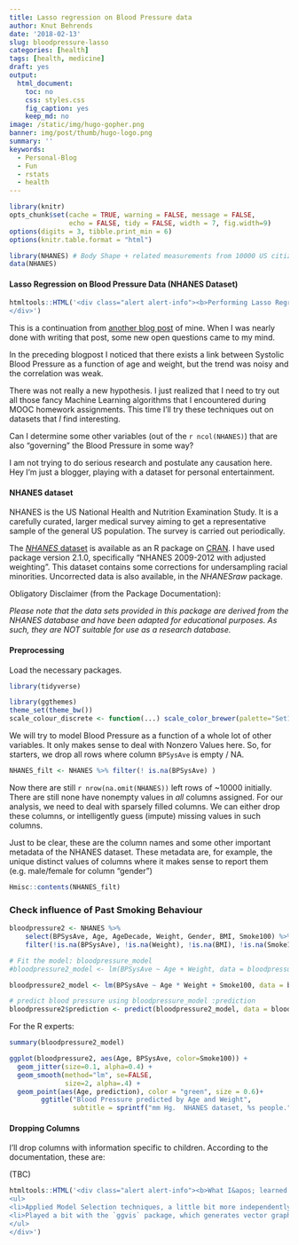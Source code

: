 ```yaml
---
title: Lasso regression on Blood Pressure data
author: Knut Behrends
date: '2018-02-13'
slug: bloodpressure-lasso
categories: [health]
tags: [health, medicine]
draft: yes
output:
  html_document:
    toc: no
    css: styles.css
    fig_caption: yes
    keep_md: no
image: /static/img/hugo-gopher.png
banner: img/post/thumb/hugo-logo.png
summary: ''
keywords:
  - Personal-Blog
  - Fun
  - rstats
  - health
---
```



```r
library(knitr)
opts_chunk$set(cache = TRUE, warning = FALSE, message = FALSE, 
               echo = FALSE, tidy = FALSE, width = 7, fig.width=9)
options(digits = 3, tibble.print_min = 6)
options(knitr.table.format = "html") 
```
```r
library(NHANES) # Body Shape + related measurements from 10000 US citizens
data(NHANES)
```

#### Lasso Regression on Blood Pressure Data (NHANES Dataset)


```r
htmltools::HTML('<div class="alert alert-info"><b>Performing Lasso Regression on anonymized data from 10000 people representing the general US Population</b>. Actually I will also try out other model selection techniques.
</div>')
```
This is a continuation from [another blog post](/post/2018/02/bloodpressure-nhanes) of mine. When I was nearly done with writing that post, some new open questions came to my mind.

In the preceding blogpost I noticed that there exists a link between Systolic Blood Pressure as a function of age and weight, but the trend was noisy and the correlation was weak. 


There was  not really a new hypothesis. I just realized that I need to try out all those fancy Machine Learning algorithms that I encountered during MOOC homework assignments. This time I'll try these techniques out on  datasets that *I* find interesting.

Can I determine some other variables (out of the `r ncol(NHANES)`) that are also "governing" the Blood Pressure in some way?

I am not trying to do serious research and postulate any causation here. Hey I'm just a blogger, playing with a dataset for personal entertainment.


#### NHANES dataset

NHANES is  the US National Health and Nutrition Examination Study. It is a carefully curated, larger medical survey aiming to get a representative sample of the general US population. The survey is carried out periodically.

The [*NHANES* dataset](https://www.cdc.gov/nchs/nhanes/participant_video.htm) is available as an R package on [CRAN](https://cran.r-project.org/package=NHANES). I have used package version 2.1.0, specifically "NHANES 2009-2012 with adjusted weighting". This dataset contains some corrections for undersampling racial minorities. Uncorrected data is also available, in the *NHANESraw* package.

Obligatory Disclaimer (from the Package Documentation):

*Please note that the data sets provided in this package are derived from the NHANES database and have been adapted for educational purposes. As such, they are NOT suitable for use as a research database.*

#### Preprocessing 

Load the necessary packages. 

```r
library(tidyverse)

```

```r
library(ggthemes)
theme_set(theme_bw())
scale_colour_discrete <- function(...) scale_color_brewer(palette="Set1")
```

We will try to model  Blood Pressure as a function of a whole lot of other variables. 
It only makes sense to deal with Nonzero Values here. So, for starters, we drop all rows where column `BPSysAve` is empty / NA. 


```r
NHANES_filt <- NHANES %>% filter(! is.na(BPSysAve) )
```

Now there are still  `r nrow(na.omit(NHANES))` left rows of ~10000 initially. There are still none have nonempty values in *all* columns assigned. For our analysis, we need to deal with sparsely filled columns. We can either drop these columns, or intelligently guess (impute) missing values in such columns. 

Just to be clear, 
these are  the column names and some other important metadata of the NHANES dataset. These metadata are, for example, the unique distinct values of columns where it makes sense to report them (e.g. male/female for column "gender") 

```r
Hmisc::contents(NHANES_filt)
```

### Check influence of Past Smoking Behaviour

```r
bloodpressure2 <- NHANES %>%
    select(BPSysAve, Age, AgeDecade, Weight, Gender, BMI, Smoke100) %>%
    filter(!is.na(BPSysAve), !is.na(Weight), !is.na(BMI), !is.na(Smoke100))

```
```r
# Fit the model: bloodpressure_model
#bloodpressure2_model <- lm(BPSysAve ~ Age + Weight, data = bloodpressure2)

bloodpressure2_model <- lm(BPSysAve ~ Age * Weight + Smoke100, data = bloodpressure2)

# predict blood pressure using bloodpressure_model :prediction
bloodpressure2$prediction <- predict(bloodpressure2_model, data = bloodpressure2)
```

For the R experts:

```r
summary(bloodpressure2_model)

```

```r

ggplot(bloodpressure2, aes(Age, BPSysAve, color=Smoke100)) +
  geom_jitter(size=0.1, alpha=0.4) +
  geom_smooth(method="lm", se=FALSE, 
              size=2, alpha=.4) +
  geom_point(aes(Age, prediction), color = "green", size = 0.6)+
        ggtitle("Blood Pressure predicted by Age and Weight",
                subtitle = sprintf("mm Hg.  NHANES dataset, %s people.", nrow(bloodpressure2)))
```

#### Dropping Columns 

I'll drop columns with information specific to children. According to the documentation, these are:

(TBC)



```r
htmltools::HTML('<div class="alert alert-info"><b>What I&apos; learned from doing this:</b>
<ul>
<li>Applied Model Selection techniques, a little bit more independently than before 
<li>Played a bit with the `ggvis` package, which generates vector graphics instead of SVGs 
</ul>
</div>')
```

